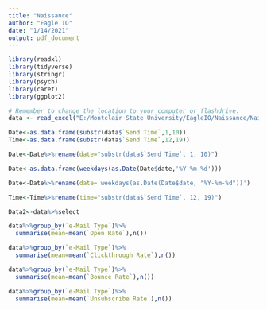 ---
title: "Naissance"
author: "Eagle IO"
date: "1/14/2021"
output: pdf_document
---

```{r,echo=FALSE,include=FALSE}
library(readxl)
library(tidyverse)
library(stringr)
library(psych)
library(caret)
library(ggplot2)

# Remember to change the location to your computer or flashdrive. 
data <- read_excel("E:/Montclair State University/EagleIO/Naissance/Naissance e-Mail Metrics Pilot - Data Template.xlsx")
```

```{r, include=FALSE}
Date<-as.data.frame(substr(data$`Send Time`,1,10))
Time<-as.data.frame(substr(data$`Send Time`,12,19))

Date<-Date%>%rename(date="substr(data$`Send Time`, 1, 10)")

Date<-as.data.frame(weekdays(as.Date(Date$date,'%Y-%m-%d')))

Date<-Date%>%rename(date='weekdays(as.Date(Date$date, "%Y-%m-%d"))')

Time<-Time%>%rename(time="substr(data$`Send Time`, 12, 19)")

Data2<-data%>%select

```



```{r,echo=FALSE}
data%>%group_by(`e-Mail Type`)%>%
  summarise(mean=mean(`Open Rate`),n())

data%>%group_by(`e-Mail Type`)%>%
  summarise(mean=mean(`Clickthrough Rate`),n())

data%>%group_by(`e-Mail Type`)%>%
  summarise(mean=mean(`Bounce Rate`),n())

data%>%group_by(`e-Mail Type`)%>%
  summarise(mean=mean(`Unsubscribe Rate`),n())
```

